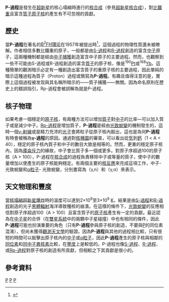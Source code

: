 {{NoteTA|G1=物理學}}
'''P-過程'''是發生在[[超新星|超新星]]的核心塌縮時進行的[[核合成|核合成]]（參見[[超新星核合成|超新星核合成]]），對[[重金屬|比鐵重]]且富含[[質子|質子]][[原子核|原子核]]的產生有不可忽視的貢獻。

== 歷史 ==
當'''P-過程'''在著名的[[B2FH理論|B<sup>2</sup>FH理论]]在1957年被提出時<ref>{{cite journal
| title= Synthesis of the Elements in Stars 
| author= E. M. Burbidge, G. R. Burbidge, W. A. Fowler, F. Hoyle
| journal= Reviews of Modern Physics 
| volume= 29 
| issue= 4
| pages= 547-650
| year= 1957 
| doi= 10.1103/RevModPhys.29.547}}</ref>，這個過程的物理性質還未被暸解。作者相信多數比鐵重的原子，一般都是由[[S-過程|S-過程]]和[[R-過程|R-過程]]創造的富含[[中子|中子]]原子，這兩種機制都是經由[[中子捕獲|中子捕獲]]創造富含中子原子的主要過程。然而，也觀察到一些不可能由S-過程或R-過程創造的富含[[質子|質子]]的原子核，像是<sup>190</sup>[[铂|Pt]]或<sup>168</sup>[[鐿|Yb]]。這種簡單的觀測暗示必定有一種創造出富含質子的重原子核的主要過程，因此單純的暗示這種過程為質子（Proton）過程或簡寫為'''P-過程'''。有趣且值得注意的是，實際上這個過程被发现與其名稱所暗示的——質子捕獲——無關。因為命名原則在歷史上的錯誤指引，Rp-過程會被誤解為就是P-過程。

== 核子物理 ==
如果考慮一個穩定的[[原子核|原子核]]，有兩種方法可以增加[[質子|質子]]對[[中子|中子]]的比率—可以加入質子或是減少中子。[[Rp-過程|Rp-過程]]是增加質子，'''P-過程'''是經由[[光致蛻變|光致蛻變]]的機制發生的，這時一個[[γ-射線|γ-射線]]或是精力充沛的[[光子|光子]]會將粒子從原子核內敲出，這也是為何'''P-過程'''有時會被稱為'''γ-過程'''的原因。通過對[[核種圖|核種圖]]的審查，可以看出從[[氫|氫]]到[[鈣|鈣]]（1 < A < 40），穩定的原子核內質子和中子的數目大致是相等的。然而，更重的穩定原子核內，因為[[庫侖定律|庫侖斥力]]的緣故，中子會比質子多一個或更多。對原子序超過100的原子核（A > 100），P-過程在[[核合成|核合成]]的過程負責移除中子或等量的質子，使中子的數量增加以使產生的原子核能夠穩定。有兩個主要的[[核反應|核反應]]來完成這項工作，中子-光致蛻變和[[α粒子|α粒子]]- 光致蛻變，分別書寫為（γ,n）和（γ,α）來表示。

== 天文物理和豐度 ==
當[[II型超新星|核塌縮超新星爆炸]]時的溫度可以達到2×10<sup>9</sup>至3×10<sup>9</sup> [[熱力學溫標|K]]，結果是由[[S-過程|S-過程]]和[[R-過程|R-過程]]創造的光子[[黑體輻射|黑體輻射]]海洋導致種核的崩潰。在這樣的條件下，[[光致蛻變|光致蛻變]]的反應相信對原子序超過100（A > 100）且富含質子的[[原子核|原子核]]產生有一定的貢獻。最近認為在[[中子星|中子星]]的合併（在[[聯星系統|雙星系統]]中的兩顆中子星碰撞）中也有相同的條件，因此'''P-過程'''可能也扮演重要的角色（只有'''P-過程'''參與原子核的創造，不要與[[磷|P]]的同位素混淆），但尚未獲得[[觀測天文學|觀測天文學]]的驗證。因為'''P-過程'''與其他的過程相比較，只有很短的時間可以敲擊出原子核內的[[中子|中子]]或[[α粒子|α粒子]]，因此'''P-過程'''產生的原子核與相鄰的[[同位素|同位素]]和[[同中子異核素|同中子異核素]]比較，在[[化學豐度|豐度]]上是較低的。P-過程也像[[S-過程|S-過程]]、[[R-過程|R-過程]]、或[[Rp-過程|Rp-過程]]對原子核的創造有所貢獻，但相較之下其貢獻是很小的。

== 參考資料 ==
<!-- See [[Wikipedia:Footnotes|Wikipedia:Footnotes]] for instructions. -->
{{reflist}}

{{原子核物理学}}
[[Category:原子核物理学|P]]
[[Category:核合成|P]]
[[Category:天体物理学|P]]